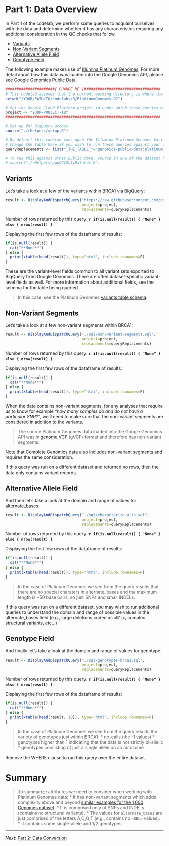 <!-- R Markdown Documentation, DO NOT EDIT THE PLAIN MARKDOWN VERSION OF THIS FILE -->

<!-- Copyright 2015 Google Inc. All rights reserved. -->

<!-- Licensed under the Apache License, Version 2.0 (the "License"); -->
<!-- you may not use this file except in compliance with the License. -->
<!-- You may obtain a copy of the License at -->

<!--     http://www.apache.org/licenses/LICENSE-2.0 -->

<!-- Unless required by applicable law or agreed to in writing, software -->
<!-- distributed under the License is distributed on an "AS IS" BASIS, -->
<!-- WITHOUT WARRANTIES OR CONDITIONS OF ANY KIND, either express or implied. -->
<!-- See the License for the specific language governing permissions and -->
<!-- limitations under the License. -->

# Part 1: Data Overview

In Part 1 of the codelab, we perform some queries to acquaint ourselves with the data and determine whether it has any characteristics requiring any additional consideration in the QC checks that follow.

* [Variants](#variants)
* [Non-Variant Segments](#non-variant-segments)
* [Alternative Allele Field](#alternative-allele-field)
* [Genotype Field](#genotype-field)

The following example makes use of [Illumina Platinum Genomes](http://www.illumina.com/platinumgenomes/).  For more detail about how this data was loaded into the Google Genomics API, please see [Google Genomics Public Data](https://cloud.google.com/genomics/data/platinum-genomes).

```r
######################[ CHANGE ME ]##################################
# This codelab assumes that the current working directory is where the Rmd file resides.
setwd("/YOUR/PATH/TO/codelabs/R/PlatinumGenomes-QC")

# Set the Google Cloud Platform project id under which these queries will run.
project <- "YOUR-PROJECT-ID"
#####################################################################
```

```r
# Set up for BigQuery access.
source("./rHelpers/setup.R")
```

```r
# By default this codelab runs upon the Illumina Platinum Genomes Variants.  
# Change the table here if you wish to run these queries against your own data.
queryReplacements <- list("_THE_TABLE_"="genomics-public-data:platinum_genomes.variants")

# To run this against other public data, source in one of the dataset helpers.  For example:
# source("./rHelpers/pgpCGIOnlyDataset.R")
```

## Variants

Let's take a look at a few of the [variants within BRCA1 via BigQuery](https://github.com/googlegenomics/getting-started-bigquery/blob/master/RMarkdown/literate-programming-demo.md#data-visualization):
```r
result <- DisplayAndDispatchQuery("https://raw.githubusercontent.com/googlegenomics/getting-started-bigquery/master/sql/variant-level-data-for-brca1.sql",
                                  project=project,
                                  replacements=queryReplacements)
```
Number of rows returned by this query: **`r if(is.null(result)) { "None" } else { nrow(result) }`**.

Displaying the first few rows of the dataframe of results:
```r
if(is.null(result)) { 
  cat("**None**") 
} else {
  print(xtable(head(result)), type="html", include.rownames=F)
}
```

These are the variant-level fields common to all variant sets exported to BigQuery from Google Genomics.  There are often dataset-specific variant-level fields as well.  For more information about additional fields, see the schema for the table being queried.  

> In this case, see the Platinum Genomes [variants table schema](https://bigquery.cloud.google.com/table/genomics-public-data:platinum_genomes.variants).

## Non-Variant Segments

Let's take a look at a few non-variant segments within BRCA1:
```r
result <- DisplayAndDispatchQuery("./sql/non-variant-segments.sql",
                                  project=project,
                                  replacements=queryReplacements)
```
Number of rows returned by this query: **`r if(is.null(result)) { "None" } else { nrow(result) }`**.

Displaying the first few rows of the dataframe of results:
```r
if(is.null(result)) { 
  cat("**None**") 
} else {
  print(xtable(head(result)), type="html", include.rownames=F)
}
```

When the data contains non-variant segments, for any analyses that require us to know for example _"how many samples do and do not have a particular SNP?"_, we'll need to make sure that the non-variant segments are considered in addition to the variants.

> The source Platinum Genomes data loaded into the Google Genomics API was in [genome VCF](https://sites.google.com/site/gvcftools/home/about-gvcf/gvcf-conventions) (gVCF) format and therefore has non-variant segments.  

Note that Complete Genomics data also includes non-variant segments and requires the same consideration.

If this query was run on a different dataset and returned no rows, then the data only contains variant records.

## Alternative Allele Field

And then let's take a look at the domain and range of values for alternate_bases:
```r
result <- DisplayAndDispatchQuery("./sql/characterize-alts.sql",
                                  project=project,
                                  replacements=queryReplacements)
```
Number of rows returned by this query: **`r if(is.null(result)) { "None" } else { nrow(result) }`**.

Displaying the first few rows of the dataframe of results:
```r
if(is.null(result)) { 
  cat("**None**") 
} else {
  print(xtable(head(result)), type="html", include.rownames=F)
}
```

> In the case of Platinum Genomes we see from the query results that there are no special charaters in alternate_bases and the maximum length is ~50 base pairs, so just SNPs and small INDELs.

If this query was run on a different dataset, you may wish to run additional queries to understand the domain and range of possible values in the alternate_bases field (e.g., large deletions coded as `<DEL>`, complex structural variants, etc...)

## Genotype Field

And finally let's take a look at the domain and range of values for genotype:
```r
result <- DisplayAndDispatchQuery("./sql/genotypes-brca1.sql",
                                  project=project,
                                  replacements=queryReplacements)
```
Number of rows returned by this query: **`r if(is.null(result)) { "None" } else { nrow(result) }`**.

Displaying the first few rows of the dataframe of results:
```r
if(is.null(result)) { 
  cat("**None**") 
} else {
  print(xtable(head(result, 10)), type="html", include.rownames=F)
}
```


> In the case of Platinum Genomes we see from the query results the variety of genotypes just within BRCA1:
* no-calls (the -1 values)
* genotypes higher than 1 indicating that the data is not strictly bi-allelic
* genotypes consisting of just a single allele on an autosome

Remove the WHERE clause to run this query over the entire dataset.

# Summary

> To summarize attributes we need to consider when working with Platinum Genomes data:
> * It has non-variant segments which adds complexity above and beyond [similar examples for the 1,000 Genomes dataset](https://github.com/googlegenomics/bigquery-examples/blob/master/1000genomes/sql/README.md).
> * It is comprised only of SNPs and INDELs (contains no structural variants).
> * The values for `alternate_bases` are just comprised of the letters A,C,G,T (e.g., contains no `<DEL>` values).
> * It contains some single-allele and 1/2 genotypes.

--------------------------------------------------------
_Next_: [Part 2: Data Conversion](./Data-Conversion.md)
